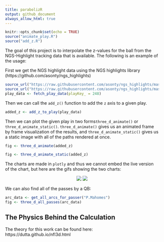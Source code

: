 ```yaml
---
title: parabolizR
output: github_document
always_allow_html: true
---
```


```r
knitr::opts_chunk$set(echo = TRUE)
source("animate_play.R")
source("add_z.R")
```

The goal of this project is to interpolate the z-values for the ball from the NGS-Highlight tracking data that is available. The following is an example of the usage:

First we get the NGS highlight data using the NGS highlights library (https://github.com/asonty/ngs_highlights)

```r

source_url("https://raw.githubusercontent.com/asonty/ngs_highlights/master/utils/scripts/data_utils.R")
source_url("https://raw.githubusercontent.com/asonty/ngs_highlights/master/utils/scripts/plot_utils.R")
play_data <- fetch_play_data(playKey_ = 248)

```

Then we can call the `add_z()` function to add the `z` axis to a given play. 

```r
added_z <- add_z_to_play(play_data)
```

Then we can plot the given play in two forms`three_d_animate()` or `three_d_animate_static()`. `three_d_animate()` gives us an animated frame by frame visualization of the results, and `three_d_animate_static()` gives us a static image with all of the paths rendered at once. 

```r
fig <- three_d_animate(added_z)
```

```r
fig <- three_d_animate_static(added_z)
```

The charts are made in `plotly` and thus we cannot embed the live version of the chart, but here are the gifs showing the two charts: 

<center>
![](animated_play.gif)
![](static_example.gif)
</center>

We can also find all of the passes by a QB:
```r
arc_data <- get_all_arcs_for_passer("P.Mahomes")
fig <- three_d_all_passes(arc_data)
```


## The Physics Behind the Calculation

The theory for this work can be found here: https://dutta.github.io/nfl3d.html

